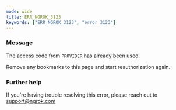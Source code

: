 ```yaml
---
mode: wide
title: ERR_NGROK_3123
keywords: ["ERR_NGROK_3123", "error 3123"]
---
```



### Message

The access code from `PROVIDER` has already been used.

Remove any bookmarks to this page and start reauthorization again.

<ErrorDetails />

### Further help

If you're having trouble resolving this error, please reach out to [support@ngrok.com](mailto:support@ngrok.com?subject=Help%20with%20ERR_NGROK_3123)
